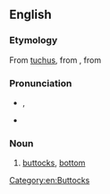 ==English==

===Etymology===
From [[tuchus]], from {{uder|en|yi|תּחת|tr=tokhes}}, from {{uder|en|he|תַּחַת||underside, buttocks|tr=tákhat}}

===Pronunciation===
* {{enPR|to͝oshʹ-i}}, {{IPA|en|/ˈtʊʃi/}}
* {{rhymes|en|ʊʃi|s=2}}

===Noun===
{{en-noun}}

# {{lb|en|colloquial|often|childish}} [[buttocks]], [[bottom]]

[[Category:en:Buttocks]]